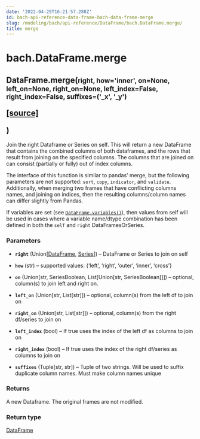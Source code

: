 ```yaml
---
date: '2022-04-29T16:21:57.288Z'
id: bach-api-reference-data-frame-bach-data-frame-merge
slug: /modeling/bach/api-reference/DataFrame/bach.DataFrame.merge/
title: merge
---
```


# bach.DataFrame.merge

<div class="method">
<h2 class="signature-class"><span class="additional-name">DataFrame.</span><span class="name">merge(</span><small class="parameter-list"><span class="parameter" id="right">right</span>, <span class="parameter" id="how">how='inner'</span>, <span class="parameter" id="on">on=None</span>, <span class="parameter" id="left_on">left_on=None</span>, <span class="parameter" id="right_on">right_on=None</span>, <span class="parameter" id="left_index">left_index=False</span>, <span class="parameter" id="right_index">right_index=False</span>, <span class="parameter" id="suffixes">suffixes=('_x', '_y')</span></small>
<span class="view-code-link">

[[source]](https://github.com/objectiv/objectiv-analytics/blob/main/bach/bach/dataframe.py)

</span>
)</h2>


<div class="content">

Join the right Dataframe or Series on self. This will return a new DataFrame that contains the
combined columns of both dataframes, and the rows that result from joining on the specified columns.
The columns that are joined on can consist (partially or fully) out of index columns.

The interface of this function is similar to pandas’ merge, but the following parameters are not
supported: `sort`, `copy`, `indicator`, and `validate`.
Additionally, when merging two frames that have conflicting columns names, and joining on indices,
then the resulting columns/column names can differ slightly from Pandas.

If variables are set (see [`DataFrame.variables()`](/docs/modeling/bach/api-reference/DataFrame/bach.DataFrame.variables/#bach.DataFrame.variables)), then values from self will be used in cases
where a variable name/dtype combination has been defined in both the `self` and `right`
DataFramesOrSeries.


### Parameters

* **`right`** (Union[[DataFrame](/docs/modeling/bach/api-reference/DataFrame/bach.DataFrame/#bach.DataFrame), [Series](/docs/modeling/bach/api-reference/Series/bach.Series/#bach.Series)]) – DataFrame or Series to join on self

* **`how`** (str) – supported values: {‘left’, ‘right’, ‘outer’, ‘inner’, ‘cross’}

* **`on`** (Union[str, SeriesBoolean, List[Union[str, SeriesBoolean]]]) – optional, column(s) to join left and right on.

* **`left_on`** (Union[str, List[str]]) – optional, column(s) from the left df to join on

* **`right_on`** (Union[str, List[str]]) – optional, column(s) from the right df/series to join on

* **`left_index`** (bool) – If true uses the index of the left df as columns to join on

* **`right_index`** (bool) – If true uses the index of the right df/series as columns to join on

* **`suffixes`** (Tuple[str, str]) – Tuple of two strings. Will be used to suffix duplicate column names. Must make
column names unique



### Returns

A new Dataframe. The original frames are not modified.



### Return type

[DataFrame](/docs/modeling/bach/api-reference/DataFrame/bach.DataFrame/#bach.DataFrame)



</div>

</div>
